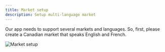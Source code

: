 ```yaml
---
title: Market setup
description: Setup multi-language market
---
```


Our app needs to support several markets and languages. So, first, please create a Canadian market that speaks English and French.

![Market setup](../../../assets/images/tutorial_canadian_market.png)